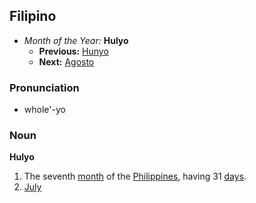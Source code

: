 ==Filipino==
*''Month of the Year:'' '''Hulyo'''
**'''Previous:''' [[Hunyo]]
**'''Next:''' [[Agosto]]

===Pronunciation===
*whole'-yo

===Noun===
'''Hulyo'''
#The seventh [[month]] of the [[Philippines]], having 31 [[day]]s.
#[[July]]